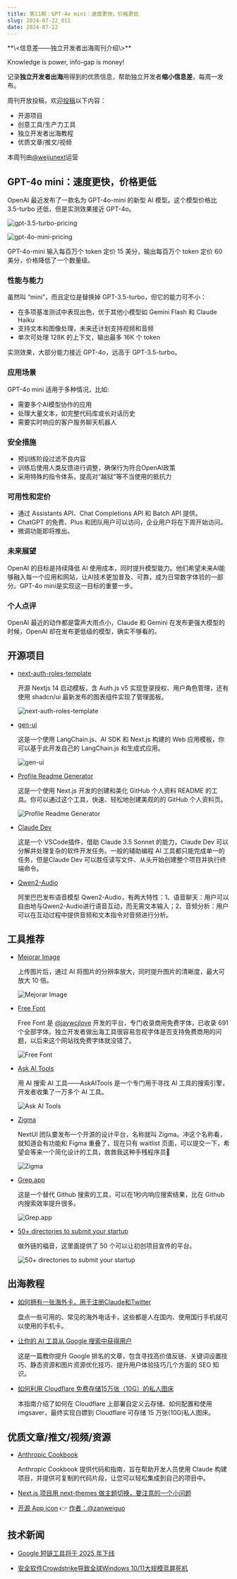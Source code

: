 ```yaml
---
title: 第11期：GPT-4o mini：速度更快，价格更低
slug: 2024-07-22_011
date: 2024-07-22
---
```


<Aside>
**\<信息差——独立开发者出海周刊介绍\>**

Knowledge is power, info-gap is money!

记录**独立开发者出海**用得到的优质信息，帮助独立开发者**缩小信息差**，每周一发布。

周刊开放投稿，欢迎[投稿](https://github.com/weijunext/gapis.money/issues)以下内容：
- 开源项目
- 创意工具/生产力工具
- 独立开发者出海教程
- 优质文章/推文/视频

本周刊由[@weijunext](https://x.com/intent/follow?screen_name=weijunext)运营
</Aside>

## GPT-4o mini：速度更快，价格更低

OpenAI 最近发布了一款名为 GPT-4o-mini 的新型 AI 模型。这个模型价格比 3.5-turbo 还低，但是实测效果接近 GPT-4o。

![gpt-3.5-turbo-pricing](/assets/011/gpt-35-turbo-pricing.webp)

![gpt-4o-mini-pricing](/assets/011/gpt-4o-mini-pricing.webp)

GPT-4o-mini 输入每百万个 token 定价 15 美分，输出每百万个 token 定价 60 美分，价格降低了一个数量级。

### 性能与能力

虽然叫 “mini”，而且定位是替换掉 GPT-3.5-turbo，但它的能力可不小：

- 在多项基准测试中表现出色，优于其他小模型如 Gemini Flash 和 Claude Haiku
- 支持文本和图像处理，未来还计划支持视频和音频
- 单次可处理 128K 的上下文，输出最多 16K 个 token

实测效果，大部分能力接近 GPT-4o，远高于 GPT-3.5-turbo。

### 应用场景

GPT-4o mini 适用于多种情况，比如:

- 需要多个AI模型协作的应用
- 处理大量文本，如完整代码库或长对话历史
- 需要实时响应的客户服务聊天机器人


### 安全措施

- 预训练阶段过滤不良内容
- 训练后使用人类反馈进行调整，确保行为符合OpenAI政策
- 采用特殊的指令体系，提高对“越狱”等不当使用的抵抗力

### 可用性和定价

- 通过 Assistants API、Chat Completions API 和 Batch API 提供。
- ChatGPT 的免费、Plus 和团队用户可以访问，企业用户将在下周开始访问。
- 微调功能即将推出。

### 未来展望

OpenAI 的目标是持续降低 AI 使用成本，同时提升模型能力。他们希望未来AI能够融入每一个应用和网站，让AI技术更加普及、可靠，成为日常数字体验的一部分。GPT-4o mini是实现这一目标的重要一步。

### 个人点评

OpenAI 最近的动作都是雷声大雨点小，Claude 和 Gemini 在发布更强大模型的时候，OpenAI 却在发布更低级的模型，确实不够看的。

## 开源项目

- [next-auth-roles-template](https://github.com/mickasmt/next-auth-roles-template)

  开源 Nextjs 14 启动模板，含 Auth.js v5 实现登录授权、用户角色管理，还有使用 shadcn/ui 最新发布的图表组件实现了管理面板。

  ![next-auth-roles-template](/assets/011/next-auth-roles-template.webp)

- [gen-ui](https://github.com/bracesproul/gen-ui)

  这是一个使用 LangChain.js、AI SDK 和 Next.js 构建的 Web 应用模板，你可以基于此开发自己的 LangChain.js 和生成式应用。

  ![gen-ui](/assets/011/gen-ui.webp)

- [Profile Readme Generator](https://github.com/maurodesouza/profile-readme-generator)

  这是一个使用 Next.js 开发的创建和美化 GitHub 个人资料 README 的工具。你可以通过这个工具，快速、轻松地创建美观的的 GitHub 个人资料页。

  ![Profile Readme Generator](/assets/011/profile-readme-generator.webp)

- [Claude Dev](https://github.com/saoudrizwan/claude-dev)

  这是一个 VSCode插件，借助 Claude 3.5 Sonnet 的能力，Claude Dev 可以分解并处理复杂的软件开发任务。一般的辅助编程 AI 工具都只能完成单一的任务，但是Claude Dev 可以胜任读写文件、从头开始创建整个项目并执行终端命令。

- [Qwen2-Audio](https://github.com/QwenLM/Qwen2-Audio)

  阿里巴巴发布语音模型 Qwen2-Audio，有两大特性：1、语音聊天：用户可以自由地与Qwen2-Audio进行语音互动，而无需文本输入；2、音频分析：用户可以在互动过程中提供音频和文本指令对音频进行分析。


## 工具推荐

- [Mejorar Image](https://mejorarimagen.org/)

  上传图片后，通过 AI 将图片的分辨率放大，同时提升图片的清晰度，最大可放大 10 倍。

  ![Mejorar Image](/assets/011/mejorarimagen.webp)

- [Free Font](https://wangchujiang.com/free-font/)

  Free Font 是 [@jaywcjlove](https://x.com/jaywcjlove/status/1813230143151960245) 开发的平台，专门收录商用免费字体，已收录 691 个全部字体。独立开发者做出海工具很容易忽视字体是否支持免费商用的问题，以后来这个网站找免费字体就没错了。

  ![Free Font](/assets/011/free-font.webp)

- [Ask AI Tools](https://askaitools.ai/)

  用 AI 搜索 AI 工具——AskAITools 是一个专门用于寻找 AI 工具的搜索引擎，开发者收集了一万多个 AI 工具。

  ![Ask AI Tools](/assets/011/askaitools.webp)

- [Zigma](https://zigma.io/)

  NextUI 团队要发布一个开源的设计平台，名称就叫 Zigma。冲这个名称看，就知道会有功能和 Figma 重叠了，现在只有 waitlist 页面，可以提交一下，希望会等来一个简化设计的工具，救救我这种手残程序员🤡

  ![Zigma](/assets/011/zigma.webp)

- [Grep.app](https://grep.app/)

  这是一个替代 Github 搜索的工具，可以在1秒内响应搜索结果，比在 Github 内搜索效率提升很多。

  ![Grep.app](/assets/011/grep-app.webp)

- [50+ directories to submit your startup](https://www.starterpedia.com/p/curated-list-of-50-directories)

  做外链的福音，这里面提供了 50 个可以让初创项目宣传的平台。

  ![50+ directories to submit your startup](/assets/011/submit.avif)


## 出海教程

- [如何拥有一张海外卡，用于注册Claude和Twitter](https://gapis.money/blogs/get-a-oversea-sim)

  盘点一些可用的、常见的海外电话卡，这些都是人在国内、使用国行手机就可以使用的手机卡。

- [让你的 AI 工具从 Google 搜索中获得用户](https://mazzzystar.github.io/2023/07/23/Get-users-for-your-AI-tool-from-Google-search-zh/)

  这是一篇教你提升 Google 排名的文章，包含寻找高价值反链、关键词设置技巧、静态资源和图片资源优化技巧、提升用户体验技巧几个方面的 SEO 知识。

- [如何利用 Cloudflare 免费存储15万张（10G）的私人图床](https://docs.imgsaver.net/#/deploy-custom-cloud-storage-zh)

  本指南介绍了如何在 Cloudflare 上部署自定义云存储、如何配置和使用 imgsaver，最终实现白嫖到 Cloudflare 可存储 15 万张(10G)私人图床。


## 优质文章/推文/视频/资源

- [Anthropic Cookbook](https://github.com/anthropics/anthropic-cookbook)

  Anthropic Cookbook 提供代码和指南，旨在帮助开发人员使用 Claude 构建项目，并提供可复制的代码片段，让您可以轻松集成到自己的项目中。

- [Next.js 项目用 next-themes 做主题切换，要注意的一个小问题](https://x.com/weijunext/status/1812361225193295924)

- [开源 App icon](https://www.figma.com/@568893cd_ef39_4) 👉 [作者：@zanweiguo](https://x.com/zanweiguo/status/1810618484239536546)

## 技术新闻

- [Google 短链工具将于 2025 年下线](https://developers.googleblog.com/en/google-url-shortener-links-will-no-longer-be-available/)

- [安全软件Crowdstrike导致全球Windows 10/11大规模蓝屏死机](https://www.landiannews.com/archives/105046.html)